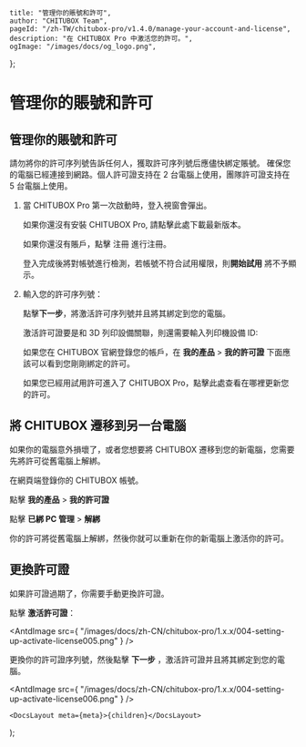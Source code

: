 
	title: "管理你的賬號和許可",
	author: "CHITUBOX Team",
	pageId: "/zh-TW/chitubox-pro/v1.4.0/manage-your-account-and-license",
	description: "在 CHITUBOX Pro 中激活您的許可。",
	ogImage: "/images/docs/og_logo.png",
};

# 管理你的賬號和許可

## 管理你的賬號和許可

<Admonition type="danger" title="危險">
	請勿將你的許可序列號告訴任何人，獲取許可序列號后應儘快綁定賬號。
</Admonition>

<Admonition type="note" title="注意">
	確保您的電腦已經連接到網路。個人許可證支持在 2
	台電腦上使用，團隊許可證支持在 5 台電腦上使用。
</Admonition>

1. 當 CHITUBOX Pro 第一次啟動時，登入視窗會彈出。

    如果你還沒有安裝 CHITUBOX Pro, 請點擊<SpanA href="https://www.chitubox.com/zh-Hans/download/chitubox-pro">此處</SpanA>下載最新版本。

    <ImageContainer>
    	<AntdImage
    		src={
    			"/images/docs/zh-CN/chitubox-pro/1.x.x/004-setting-up-login002.png"
    		}
    	/>
    </ImageContainer>

    如果你還沒有賬戶，點擊 <SpanA href="https://cc.chitubox.com/register">注冊</SpanA> 進行注冊。

    <ImageContainer>
    	<AntdImage
    		src={
    			"/images/docs/zh-CN/chitubox-pro/1.x.x/004-setting-up-activate-license001.png"
    		}
    	/>
    </ImageContainer>

    <Admonition type="note" title="注意">
    	登入完成後將對帳號進行檢測，若帳號不符合試用權限，則<b>開始試用</b>
    	將不予顯示。
    </Admonition>

1. 輸入您的許可序列號：

    <ImageContainer>
    	<AntdImage
    		src={
    			"/images/docs/zh-CN/chitubox-pro/1.x.x/004-setting-up-activate-license002.png"
    		}
    	/>
    </ImageContainer>

    點擊**下一步**，將激活許可序列號并且將其綁定到您的電腦。

    <ImageContainer>
    	<AntdImage
    		src={
    			"/images/docs/zh-CN/chitubox-pro/1.x.x/004-setting-up-activate-license003.png"
    		}
    	/>
    </ImageContainer>

    激活許可證要是和 3D 列印設備關聯，則還需要輸入列印機設備 ID:

    <ImageContainer>
    	<AntdImage
    		src={
    			"/images/docs/zh-CN/chitubox-pro/1.x.x/004-setting-up-activate-license004.png"
    		}
    	/>
    </ImageContainer>

    如果您在 CHITUBOX 官網<SpanA href="https://cc.chitubox.com/login">登錄</SpanA>您的帳戶，在 **我的產品** > **我的許可證** 下面應該可以看到您剛剛綁定的許可。

    <ImageContainer>
    	<AntdImage
    		src={
    			"/images/docs/zh-CN/chitubox-pro/1.x.x/004-setting-up-add-your-license-to-your-account-005.png"
    		}
    	/>
    </ImageContainer>

    如果您已經用試用許可進入了 CHITUBOX Pro，點擊<NextLink href="/zh-CN/docs/chitubox-pro/1.x.x/latest/application-overview/setting-and-help#授权">此處</NextLink>查看在哪裡更新您的許可。

## 將 CHITUBOX 遷移到另一台電腦

如果你的電腦意外損壞了，或者您想要將 CHITUBOX 遷移到您的新電腦，您需要先將許可從舊電腦上解綁。

在網頁端<SpanA href="https://cc.chitubox.com/login">登錄</SpanA>你的 CHITUBOX 帳號。

點擊 **我的產品** > **我的許可證**

<ImageContainer>
	<AntdImage
		src={
			"/images/docs/zh-CN/chitubox-pro/1.x.x/004-setting-up-add-your-license-to-your-account-006.png"
		}
	/>
</ImageContainer>

點擊 **已綁 PC 管理** > **解綁**

<ImageContainer>
	<AntdImage
		src={
			"/images/docs/zh-CN/chitubox-pro/1.x.x/004-setting-up-add-your-license-to-your-account-007.png"
		}
	/>
</ImageContainer>

你的許可將從舊電腦上解綁，然後你就可以重新在你的新電腦上激活你的許可。

## 更換許可證

如果許可證過期了，你需要手動更換許可證。

點擊 **激活許可證**：

<AntdImage
	src={
		"/images/docs/zh-CN/chitubox-pro/1.x.x/004-setting-up-activate-license005.png"
	}
/>

更換你的許可證序列號，然後點擊 **下一步** ，激活許可證并且將其綁定到您的電腦。

<AntdImage
	src={
		"/images/docs/zh-CN/chitubox-pro/1.x.x/004-setting-up-activate-license006.png"
	}
/>

	<DocsLayout meta={meta}>{children}</DocsLayout>
);

